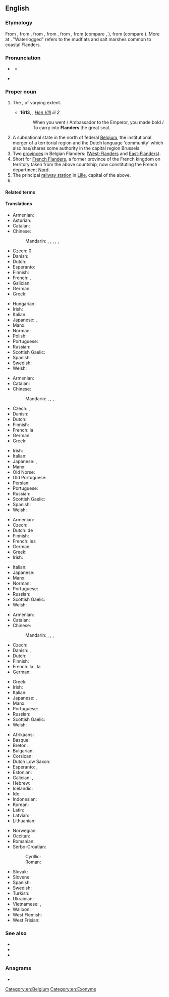 ==English==
{{wikipedia|Flanders}}

===Etymology===
From {{der|en|fr|Flandres}}, from {{der|en|nl|Vlaanderen|g=p}}, from {{der|en|dum|Vlander}}, from {{der|en|ofs|-}}, from {{der|en|gem-pro|*flaumdra|t=waterlogged land}}, from {{m|gem-pro|*flaumaz|t=flowing, current (water)}} (compare {{cog|goh|weraltfloum|t=transitoriness of life}}, {{cog|non|flaumr|t=eddy}}), from {{der|en|ine-pro|*plow-m-|t=flow}} (compare {{cog|grc|πλῠ́μα|t=dishwater, washing water}}). More at {{l|en|flow}}. "Waterlogged" refers to the mudflats and salt marshes common to coastal Flanders.

===Pronunciation===
* {{a|UK}} {{IPA|en|/ˈflɑːn.dəz/}}
** {{audio|en|LL-Q1860 (eng)-Vealhurl-Flanders.wav|Audio (UK)}}
* {{a|US}} {{IPA|en|/ˈflæn.dɚz/}}

===Proper noun===
{{en-proper noun}}

# {{lb|en|historical}} The {{w|County of Flanders}}, of varying extent.
#* '''1613''', {{w|William Shakespeare}}, ''[http://en.wikisource.org/wiki/The_Life_of_King_Henry_the_Eighth Hen VIII] iii 2''
#*: When you went / Ambassador to the Emperor, you made bold / To carry into '''Flanders''' the great seal.
# A subnational state in the north of federal [[Belgium]], the institutional merger of a territorial region and the Dutch language 'community' which also has/shares some authority in the capital region Brussels.
# Two [[province]]s in Belgian Flanders: ([[West-Flanders]] and [[East-Flanders]]).
# Short for [[French Flanders]], a former province of the French kingdom on territory taken from the above countship, now constituting the French department [[Nord]].
# The principal [[railway station]] in [[Lille]], capital of the above.
# {{surname|en}}

====Related terms====
{{rel4|en|East-Flanders|Flandrian|Flemish|French Flanders|Imperial Flanders|West-Flanders|Zeelandic Flanders}}

====Translations====
{{trans-top|subnational state in the north of federal Belgium}}
* Armenian: {{t|hy|Ֆլանդրիա}}
* Asturian: {{t|ast|Flandes}}
* Catalan: {{t|ca|Flandes|m}}
* Chinese:
*: Mandarin: {{t+|cmn|佛蘭德}}, {{t+|cmn|佛兰德|tr=Fólándé}}, {{t|cmn|弗蘭德}}, {{t|cmn|弗兰德|tr=Fúlándé}}, {{t|cmn|法蘭德斯區}}, {{t|cmn|法兰德斯区|tr=Fǎlándésī}}
* Czech: {{t+|cs|Vlámsko|n}}0
* Danish: {{t+|da|Flandern}}
* Dutch: {{t+|nl|Vlaanderen|n}}
* Esperanto: {{t|eo|Flandrio}}
* Finnish: {{t+|fi|Flanderi}}
* French: {{t+|fr|Flandre|f|alt=la Flandre}}, {{t+|fr|Flandres|f-p|alt=les Flandres}}
* Galician: {{t+|gl|Flandres}}
* German: {{t+|de|Flandern|n}}
* Greek: {{t+|el|Φλάνδρα|f}}
{{trans-mid}}
* Hungarian: {{t+|hu|Flandria}}
* Irish: {{t|ga|Flóndras|m}}
* Italian: {{t|it|Fiandre}}
* Japanese: {{t|ja|フランデレン|tr=Furanderen}}, {{t|ja|フランドル|tr=Furandoru}}
* Manx: {{t|gv|Flandyryn|f|alt=Yn Flandyryn}}
* Norman: {{t|nrf|Fliandres|f-p}} {{q|Jersey}}
* Polish: {{t+|pl|Flandria|f}}
* Portuguese: {{t+|pt|Flandres|f}}
* Russian: {{t+|ru|Фла́ндрия|f}}
* Scottish Gaelic: {{t|gd|Flannras|m}}
* Spanish: {{t+|es|Flandes|m}}
* Swedish: {{t|sv|Flandern}}
* Welsh: {{t+|cy|Fflandrys}}
{{trans-bottom}}

{{trans-top|historical county}}
* Armenian: {{t|hy|Ֆլանդրիա}}
* Catalan: {{t|ca|Flandes|m}}
* Chinese:
*: Mandarin: {{t+|cmn|佛蘭德}}, {{t+|cmn|佛兰德|tr=Fólándé}}, {{t|cmn|弗蘭德}}, {{t|cmn|弗兰德|tr=Fúlándé}}
* Czech: {{t+|cs|Vlámsko|n}}, {{t+|cs|Flandry|f-p}}
* Danish: {{t+|da|Flandern|alt=(grevskabet) Flandern}}
* Dutch: {{t+|nl|Vlaanderen|n|alt=(graafschap) Vlaanderen}}
* Finnish: {{t+|fi|Flanderi}}
* French: la {{t+|fr|Flandre|f}}
* German: {{t+|de|Flandern|n}}
* Greek: {{t+|el|Φλάνδρα|f}}
{{trans-mid}}
* Irish: {{t|ga|Flóndras|m}}
* Italian: {{t|it|Fiandre}}
* Japanese: {{t|ja|フランドル|tr=Furandoru}}, {{t|ja|フランダース|tr=Furandāsu}}
* Manx: {{t|gv|Flandyryn|f|alt=Yn Flandyryn}}
* Old Norse: {{t|non|Flæmingjaland|n}}
* Old Portuguese: {{t|roa-opt|Frandes}}
* Persian: {{t|fa|فلاندر|tr=flânder}}
* Portuguese: {{t+|pt|Flandres|f}}
* Russian: {{t+|ru|Фла́ндрия|f}}
* Scottish Gaelic: {{t|gd|Flannras|m}}
* Spanish: {{t+|es|Flandes|m}}
* Welsh: {{t+|cy|Fflandrys}}
{{trans-bottom}}

{{trans-top|two provinces in Belgium}}
* Armenian: {{t|hy|Ֆլանդրիա}}
* Czech: {{t+|cs|Flandry|f-p}}
* Dutch: de {{t|nl|Vlaanders|p}}
* Finnish: {{t+|fi|Flanderi}}
* French: les {{t+|fr|Flandres|f-p}}
* German: {{t+|de|Flandern|p}}
* Greek: {{t+|el|Φλάνδρα|f}}
* Irish: {{t|ga|Flóndras|m}}
{{trans-mid}}
* Italian: {{t|it|Fiandre}}
* Japanese: {{t|ja|フランデレン州|tr=Furanderen shū}}
* Manx: {{t|gv|Flandyryn|f|alt=Yn Flandyryn}}
* Norman: {{t|nrf|Fliandres|f-p}} {{q|Jersey}}
* Portuguese: {{t+|pt|Flandres|f}}
* Russian: {{t+|ru|Фла́ндрия|f}}
* Scottish Gaelic: {{t|gd|Flannras|m}}
* Welsh: {{t+|cy|Fflandrys}}
{{trans-bottom}}

{{trans-top|former province and region of northern France}}
* Armenian: {{t|hy|Ֆլանդրիա}}
* Catalan: {{t|ca|Flandes francès|m}}
* Chinese:
*: Mandarin: {{t+|cmn|佛蘭德}}, {{t+|cmn|佛兰德|tr=Fólándé}}, {{t|cmn|弗蘭德}}, {{t|cmn|弗兰德|tr=Fúlándé}}
* Czech: {{t+|cs|Flandry|f-p}}
* Danish: {{t+|da|Flandern}}, {{t|da|Fransk Flandern}}
* Dutch: {{t|nl|Frans-Vlaanderen|n}}
* Finnish: {{t+|fi|Flanderi}}
* French: la {{t+|fr|Flandre|f}}, la {{t|fr|Flandre française|f}}
* German: {{t+|de|Flandern|n}}
{{trans-mid}}
* Greek: {{t+|el|Φλάνδρα|f}}
* Irish: {{t|ga|Flóndras|m}}
* Italian: {{t|it|Fiandre}}
* Japanese: {{t|ja|フランドル|tr=Furandoru}}, {{t|ja|フランドル・フランセーズ|tr=Furandoru furansēzu}}
* Manx: {{t|gv|Flandyryn|f|alt=Yn Flandyryn}}
* Portuguese: {{t+|pt|Flandres|f}}
* Russian: {{t+|ru|Фла́ндрия|f}}
* Scottish Gaelic: {{t|gd|Flannras|m}}
* Welsh: {{t+|cy|Fflandrys}}
{{trans-bottom}}

{{checktrans-top}}
* Afrikaans: {{t-check|af|Vlaandere}}
* Basque: {{t-check|eu|Flandria}}
* Breton: {{t+check|br|Flandrez}}
* Bulgarian: {{t-check|bg|Фламандия|f}}
* Corsican: {{t-check|co|Fiandria}}
* Dutch Low Saxon: {{t-check|nds-nl|Vlaonderen}}
* Esperanto: {{t-check|eo|Flandrio}}, {{t-check|eo|Flandrujo}}
* Estonian: {{t-check|et|Flandria}}
* Galician: {{t-check|gl|Flandes}}, {{t+check|gl|Flandres}}
* Hebrew: {{t-check|he|פלנדריה}}
* Icelandic: {{t-check|is|Flæmingjaland}}
* Ido: {{t+check|io|Flandria}}
* Indonesian: {{t-check|id|Flandria}}
* Korean: {{t-check|ko|플란데런}}
* Latin: {{t-check|la|Flandria|f}}
* Latvian: {{t-check|lv|Flandrija}}
* Lithuanian: {{t-check|lt|Flandrija}}
{{trans-mid}}
* Norwegian: {{t-check|no|Flandern}}
* Occitan: {{t-check|oc|Flandra}}
* Romanian: {{t-check|ro|Flandra}}
* Serbo-Croatian:
*: Cyrillic: {{t-check|sh|Фла̀ндрија|f}}
*: Roman: {{t+check|sh|Flàndrija|f}}
* Slovak: {{t-check|sk|Flámsko}}
* Slovene: {{t-check|sl|Flandrija}}
* Spanish: {{t+check|es|Flandes|m}}
* Swedish: {{t-check|sv|Flandern}}
* Turkish: {{t-check|tr|Flaman Ovası}}
* Ukrainian: {{t-check|uk|Фландрія|f}}
* Vietnamese: {{t-check|vi|Flăng-drơ}}, {{t-check|vi|xứ Flăng-drơ}}
* Walloon: {{t-check|wa|Flande}}
* West Flemish: {{t-check|vls|Vloandern}}
* West Frisian: {{t-check|fy|Flaanderen}}
{{trans-bottom}}

===See also===
* {{l|en|Belgium}}
* {{l|en|Brussels}}
* {{l|en|Wallonia}}

===Anagrams===
* {{anagrams|en|a=adeflnrs|Ferlands|Fernalds|snarfled}}

[[Category:en:Belgium]]
[[Category:en:Exonyms]]